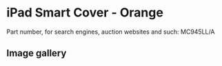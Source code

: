 
# iPad Smart Cover - Orange

Part number, for search engines, auction websites and such: MC945LL/A

## Image gallery

<div style={{ width: "768px" }}>
  <GalleryComponent
    images={[
      {
        original: "/everysource/MC945.webp",
        thumbnail: "/everypreview/MC945.webp",
      },
      {
        original: "/everysource/MC945_AV1_BLACK.webp",
        thumbnail: "/everypreview/MC945_AV1_BLACK.webp",
      },
      {
        original: "/everysource/MC945_AV1_WHITE.webp",
        thumbnail: "/everypreview/MC945_AV1_WHITE.webp",
      },
      {
        original: "/everysource/MC945_AV2_BLACK.webp",
        thumbnail: "/everypreview/MC945_AV2_BLACK.webp",
      },
      {
        original: "/everysource/MC945_AV2_WHITE.webp",
        thumbnail: "/everypreview/MC945_AV2_WHITE.webp",
      },
      {
        original: "/everysource/MC945_AV3_BLACK.webp",
        thumbnail: "/everypreview/MC945_AV3_BLACK.webp",
      },
      {
        original: "/everysource/MC945_AV3_WHITE.webp",
        thumbnail: "/everypreview/MC945_AV3_WHITE.webp",
      },
      {
        original: "/everysource/MC945_AV4_BLACK.webp",
        thumbnail: "/everypreview/MC945_AV4_BLACK.webp",
      },
      {
        original: "/everysource/MC945_AV4_WHITE.webp",
        thumbnail: "/everypreview/MC945_AV4_WHITE.webp",
      },
      {
        original: "/everysource/MC945_AV5.webp",
        thumbnail: "/everypreview/MC945_AV5.webp",
      }
    ]}
  />
</div>